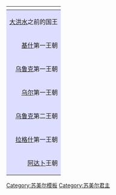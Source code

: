 {| class="navbox collapsible autocollapse nowraplinks" style="background-color:#fff;"
! colspan="4" style="text-align:center; width:100%;" | {{Tnavbar-collapsible|著名的[[苏美尔]]统治者|苏美尔著名统治者}}
|-
! style="white-space:nowrap; background:#ddf; text-align:right;" | [[大洪水]]之前的国王
| style="text-align:left;" | [[阿魯利姆]]{{·}} [[杜木兹|牧人神杜木兹]]{{·}} [[朱苏德拉]]
! style="white-space:nowrap; background:#ddf; text-align:right;" | [[基什]]第三王朝
| style="text-align:left;" | [[Kubaba]]
|-
! style="white-space:nowrap; background:#ddf; text-align:right;" | [[基什]]第一王朝
| style="background-color:#f7f7f7; text-align:left;" | [[Etana]]{{·}} [[恩美巴拉格西]]{{·}}[[阿伽]]
! style="white-space:nowrap; background:#ddf; text-align:right;" |  [[乌鲁克]]第三王朝
| style="background-color:#f7f7f7; text-align:left;" | [[卢加尔扎克西]]
|-
! style="white-space:nowrap; background:#ddf; text-align:right;" | [[乌鲁克]]第一王朝
| style="text-align:left;" | [[Enmerkar]]{{·}} {{le|卢加尔班达|Lugalbanda}}{{·}} [[Dumuzid, the Fisherman]]{{·}} [[吉尔伽美什]]
! rowspan="2" style="white-space:nowrap; background:#ddf; text-align:right;" |[[阿卡德帝国|阿卡德]]王朝
| rowspan="2" style="text-align:left;" | [[萨尔贡 (阿卡德)|萨尔贡]]{{·}} [[Tashlultum]]{{·}} [[Enheduanna]]{{·}} [[瑞穆什]]{{·}} [[玛尼什图苏]]{{·}}[[纳拉姆辛]]{{·}} [[沙尔卡利沙瑞]]{{·}} [[杜度 (国王)|杜度]]{{·}} [[苏·图如尔]]
|-
! style="white-space:nowrap; background:#ddf; text-align:right;" | [[乌尔]]第一王朝
| style="background-color:#f7f7f7; text-align:left;" |[[麦斯卡拉姆杜格]]{{·}} [[阿卡拉姆杜格]]{{·}}[[美斯·安耐帕达]]{{·}} [[普阿比]]
|-
! style="white-space:nowrap; background:#ddf; text-align:right;" | [[乌鲁克]]第二王朝
| style="text-align:left;" | [[恩沙库沙那]]
! style="white-space:nowrap; background:#ddf; text-align:right;" | [[拉格什]]第二王朝
| style="background-color:#f7f7f7; text-align:left;" | [[Puzer-Mama]]{{·}} [[古地亚]]
|-
! style="white-space:nowrap; background:#ddf; text-align:right;" | [[拉格什]]第一王朝
| style="background-color:#f7f7f7; text-align:left;" | [[乌尔南塞]]{{·}} [[阿库尔伽尔]]{{·}}[[恩纳图姆]]{{·}} [[伊南那吐姆一世]]{{·}} [[恩铁美那]]{{·}}[[伊南那吐姆二世]]{{·}} [[恩嫩塔尔西]]{{·}}[[卢伽尔兰达]]{{·}}[[乌鲁卡基那]]
! style="white-space:nowrap; background:#ddf; text-align:right;" | [[乌鲁克]]第五王朝
| style="text-align:left;" | [[乌图赫加尔]]
|-
! style="white-space:nowrap; background:#ddf; text-align:right;" | [[阿达卜]]王朝
| style="text-align:left;" | [[Lugal-Anne-Mundu]]
! style="white-space:nowrap; background:#ddf; text-align:right;" | [[乌尔]][[乌尔第三王朝|第三王朝]]
| style="background-color:#f7f7f7; text-align:left;" | [[乌尔那木]]{{·}} [[舒尔吉]]{{·}} [[阿马尔-辛]]{{·}} [[舒辛]]{{·}} [[伊比辛]]
|}<noinclude>

{{collapsible option}}
[[Category:苏美尔模板]]
[[Category:苏美尔君主]]
</noinclude>